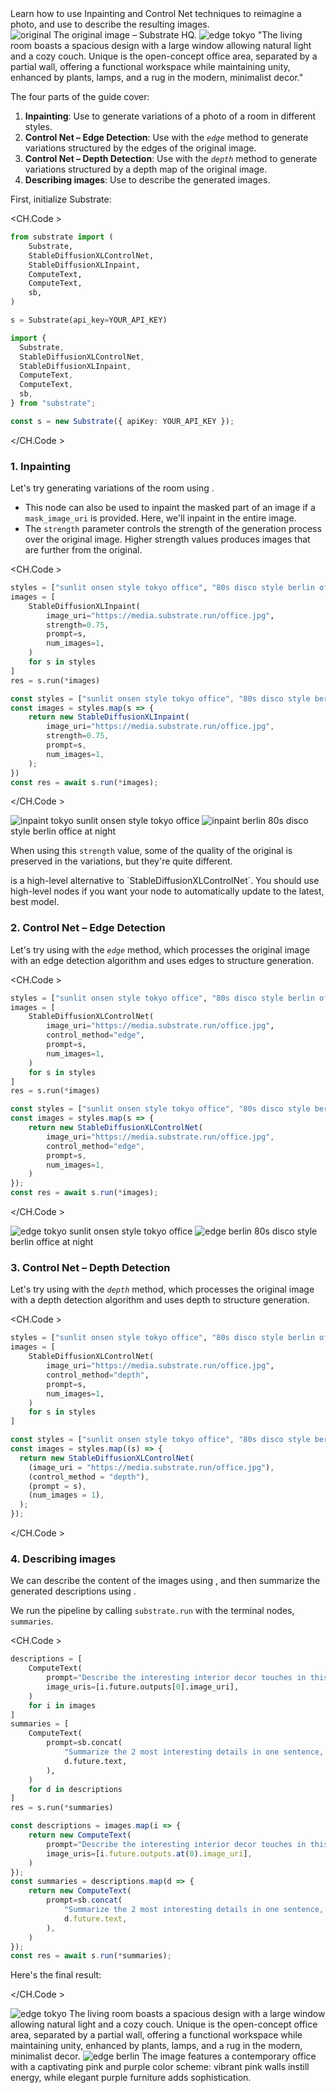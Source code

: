
<Callout emoji="֍">
  Learn how to use Inpainting and Control Net techniques to reimagine a photo, and use <ComputeText /> to describe the
  resulting images.
</Callout>

<div className="grid grid-cols-1 lg:grid-cols-2 mt-4 w-full">
  <Card>
    <CardContent className="flex justify-center pt-1 pb-0">
      <Image src="https://media.substrate.run/office.jpg" width={600} height={450} alt="original" />
    </CardContent>
    <CardFooter className="w-full flex justify-center">The original image – Substrate HQ.</CardFooter>
  </Card>
  <Card>
    <CardContent className="flex justify-center pt-1">
      <Image src="https://media.substrate.run/depth-tokyo.jpg" width={600} height={450} alt="edge tokyo" />
    </CardContent>
    <CardFooter className="w-full flex justify-center">
      "The living room boasts a spacious design with a large window allowing natural light and a cozy couch. Unique is
      the open-concept office area, separated by a partial wall, offering a functional workspace while maintaining
      unity, enhanced by plants, lamps, and a rug in the modern, minimalist decor."
    </CardFooter>
  </Card>
</div>

The four parts of the guide cover:

1. **Inpainting**: Use <StableDiffusionXLInpaint /> to generate variations of a photo of a room in different styles.
2. **Control Net – Edge Detection**: Use <StableDiffusionXLControlNet /> with the _`edge`_ method to generate variations structured by the edges of the original image.
3. **Control Net – Depth Detection**: Use <StableDiffusionXLControlNet /> with the _`depth`_ method to generate variations structured by a depth map of the original image.
4. **Describing images**: Use <ComputeText /> to describe the generated images.

First, initialize Substrate:

<CH.Code >

```python Python
from substrate import (
    Substrate,
    StableDiffusionXLControlNet,
    StableDiffusionXLInpaint,
    ComputeText,
    ComputeText,
    sb,
)

s = Substrate(api_key=YOUR_API_KEY)

```

```typescript TypeScript
import {
  Substrate,
  StableDiffusionXLControlNet,
  StableDiffusionXLInpaint,
  ComputeText,
  ComputeText,
  sb,
} from "substrate";

const s = new Substrate({ apiKey: YOUR_API_KEY });
```

</CH.Code >

### 1. Inpainting

Let's try generating variations of the room using <StableDiffusionXLInpaint />.

- This node can also be used to inpaint the masked part of an image if a `mask_image_uri` is provided. Here, we'll inpaint in the entire image.
- The `strength` parameter controls the strength of the generation process over the original image. Higher strength values produces images that are further from the original.

<CH.Code >

```python Python
styles = ["sunlit onsen style tokyo office", "80s disco style berlin office at night"]
images = [
    StableDiffusionXLInpaint(
        image_uri="https://media.substrate.run/office.jpg",
        strength=0.75,
        prompt=s,
        num_images=1,
    )
    for s in styles
]
res = s.run(*images)
```

```typescript TypeScript
const styles = ["sunlit onsen style tokyo office", "80s disco style berlin office at night"];
const images = styles.map(s => {
    return new StableDiffusionXLInpaint(
        image_uri="https://media.substrate.run/office.jpg",
        strength=0.75,
        prompt=s,
        num_images=1,
    );
})
const res = await s.run(*images);
```

</CH.Code >

<div className="grid grid-cols-1 lg:grid-cols-2 mt-4 w-full">
  <Card>
    <CardContent className="flex justify-center pt-1">
      <Image src="https://media.substrate.run/inpaint-tokyo.jpg" width={600} height={450} alt="inpaint tokyo" />
    </CardContent>
    <CardFooter className="w-full flex justify-center">sunlit onsen style tokyo office</CardFooter>
  </Card>
  <Card>
    <CardContent className="flex justify-center pt-1">
      <Image src="https://media.substrate.run/inpaint-berlin.jpg" width={600} height={450} alt="inpaint berlin" />
    </CardContent>
    <CardFooter className="w-full flex justify-center">80s disco style berlin office at night</CardFooter>
  </Card>
</div>

When using this `strength` value, some of the quality of the original is preserved in the variations, but they're quite different.

<Callout emoji="֍">
  <InpaintImage /> is a high-level alternative to `StableDiffusionXLControlNet`. You should use high-level nodes if you
  want your node to automatically update to the latest, best model.
</Callout>

### 2. Control Net – Edge Detection

Let's try using <StableDiffusionXLControlNet /> with the _`edge`_ method, which processes the original image with an edge detection algorithm and uses edges to structure generation.

<CH.Code >

```python Python
styles = ["sunlit onsen style tokyo office", "80s disco style berlin office at night"]
images = [
    StableDiffusionXLControlNet(
        image_uri="https://media.substrate.run/office.jpg",
        control_method="edge",
        prompt=s,
        num_images=1,
    )
    for s in styles
]
res = s.run(*images)
```

```typescript TypeScript
const styles = ["sunlit onsen style tokyo office", "80s disco style berlin office at night"];
const images = styles.map(s => {
    return new StableDiffusionXLControlNet(
        image_uri="https://media.substrate.run/office.jpg",
        control_method="edge",
        prompt=s,
        num_images=1,
    )
});
const res = await s.run(*images);
```

</CH.Code >

<div className="grid grid-cols-1 lg:grid-cols-2 mt-4 w-full">
  <Card>
    <CardContent className="flex justify-center pt-1">
      <Image src="https://media.substrate.run/edge-tokyo.jpg" width={600} height={450} alt="edge tokyo" />
    </CardContent>
    <CardFooter className="w-full flex justify-center">sunlit onsen style tokyo office</CardFooter>
  </Card>
  <Card>
    <CardContent className="flex justify-center pt-1">
      <Image src="https://media.substrate.run/edge-berlin.jpg" width={600} height={450} alt="edge berlin" />
    </CardContent>
    <CardFooter className="w-full flex justify-center">80s disco style berlin office at night</CardFooter>
  </Card>
</div>

### 3. Control Net – Depth Detection

Let's try using <StableDiffusionXLControlNet /> with the _`depth`_ method, which processes the original image with a depth detection algorithm and uses depth to structure generation.

<CH.Code >

```python Python
styles = ["sunlit onsen style tokyo office", "80s disco style berlin office at night"]
images = [
    StableDiffusionXLControlNet(
        image_uri="https://media.substrate.run/office.jpg",
        control_method="depth",
        prompt=s,
        num_images=1,
    )
    for s in styles
]
```

```typescript TypeScript
const styles = ["sunlit onsen style tokyo office", "80s disco style berlin office at night"];
const images = styles.map((s) => {
  return new StableDiffusionXLControlNet(
    (image_uri = "https://media.substrate.run/office.jpg"),
    (control_method = "depth"),
    (prompt = s),
    (num_images = 1),
  );
});
```

</CH.Code >

### 4. Describing images

We can describe the content of the images using <ComputeText />, and then summarize the generated descriptions using <ComputeText />.

We run the pipeline by calling `substrate.run` with the terminal nodes, `summaries`.

<CH.Code >

```python Python
descriptions = [
    ComputeText(
        prompt="Describe the interesting interior decor touches in this image",
        image_uris=[i.future.outputs[0].image_uri],
    )
    for i in images
]
summaries = [
    ComputeText(
        prompt=sb.concat(
            "Summarize the 2 most interesting details in one sentence, be concise: ",
            d.future.text,
        ),
    )
    for d in descriptions
]
res = s.run(*summaries)
```

```typescript TypeScript
const descriptions = images.map(i => {
    return new ComputeText(
        prompt="Describe the interesting interior decor touches in this image",
        image_uris=[i.future.outputs.at(0).image_uri],
    )
});
const summaries = descriptions.map(d => {
    return new ComputeText(
        prompt=sb.concat(
            "Summarize the 2 most interesting details in one sentence, be concise: ",
            d.future.text,
        ),
    )
});
const res = await s.run(*summaries);
```

Here's the final result:

</CH.Code >

<div className="grid grid-cols-1 lg:grid-cols-2 mt-4 w-full">
  <Card>
    <CardContent className="flex justify-center pt-1">
      <Image src="https://media.substrate.run/depth-tokyo.jpg" width={600} height={450} alt="edge tokyo" />
    </CardContent>
    <CardFooter className="w-full flex justify-center">
      The living room boasts a spacious design with a large window allowing natural light and a cozy couch. Unique is
      the open-concept office area, separated by a partial wall, offering a functional workspace while maintaining
      unity, enhanced by plants, lamps, and a rug in the modern, minimalist decor.
    </CardFooter>
  </Card>
  <Card>
    <CardContent className="flex justify-center pt-1">
      <Image src="https://media.substrate.run/depth-berlin.jpg" width={600} height={450} alt="edge berlin" />
    </CardContent>
    <CardFooter className="w-full flex justify-center">
      The image features a contemporary office with a captivating pink and purple color scheme: vibrant pink walls
      instill energy, while elegant purple furniture adds sophistication.
    </CardFooter>
  </Card>
</div>

